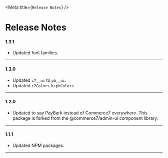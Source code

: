 <Meta title={`Release Notes`} />

<style>{` `}</style>

# Release Notes

#### 1.3.1

- Updated font families.

---

#### 1.3.0

- Updated `c7__ui` to `pb__ui`.
- Updated `c7Colors` to `pbColors`

---

#### 1.2.0

- Updated to say PayBark instead of Commerce7 everywhere. This package is forked from the @commerce7/admin-ui component library.

---

#### 1.1.1

- Updated NPM packages.

---
